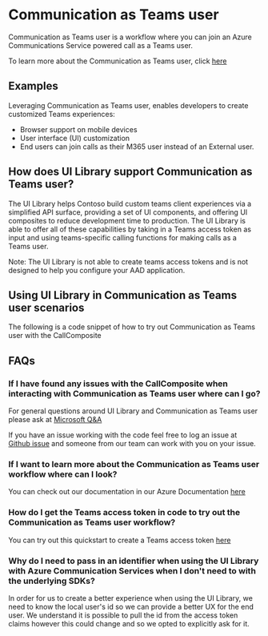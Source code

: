 
<Meta title="Concepts/Communication as Teams user" />

# Communication as Teams user

Communication as Teams user is a workflow where you can join an Azure Communications Service powered call as a Teams user.

To learn more about the Communication as Teams user, click [here](https://learn.microsoft.com/en-us/azure/communication-services/concepts/teams-endpoint)

## Examples

Leveraging Communication as Teams user, enables developers to create customized Teams experiences:

- Browser support on mobile devices
- User interface (UI) customization
- End users can join calls as their M365 user instead of an External user.

## How does UI Library support Communication as Teams user?

The UI Library helps Contoso build custom teams client experiences via a simplified API surface, providing a set of UI components,
and offering UI composites to reduce development time to production. The UI Library is able to offer all of these capabilities by taking
in a Teams access token as input and using teams-specific calling functions for making calls as a Teams user.

Note: The UI Library is not able to create teams access tokens and is not designed to help you configure your AAD application.

## Using UI Library in Communication as Teams user scenarios

The following is a code snippet of how to try out Communication as Teams user with the CallComposite

<Source code={CommunicationAsTeamsUserSnippetText} />

## FAQs

### If I have found any issues with the CallComposite when interacting with Communication as Teams user where can I go?

For general questions around UI Library and Communication as Teams user please ask at [Microsoft Q&A](https://learn.microsoft.com/en-us/search/?terms=Azure%20Communication%20Services&category=QnA)

If you have an issue working with the code feel free to log an issue at [Github issue](https://github.com/Azure/communication-ui-library/issues) and someone from our team can work with you on your issue.

### If I want to learn more about the Communication as Teams user workflow where can I look?

You can check out our documentation in our Azure Documentation [here](https://learn.microsoft.com/en-us/azure/communication-services/concepts/teams-endpoint)

### How do I get the Teams access token in code to try out the Communication as Teams user workflow?

You can try out this quickstart to create a Teams access token [here](https://learn.microsoft.com/en-us/azure/communication-services/quickstarts/manage-teams-identity?pivots=programming-language-javascript)

### Why do I need to pass in an identifier when using the UI Library with Azure Communication Services when I don't need to with the underlying SDKs?

In order for us to create a better experience when using the UI Library, we need to know the local user's id so we can provide a better UX for the end user.
We understand it is possible to pull the id from the access token claims however this could change and so we opted to explicitly ask for it.

